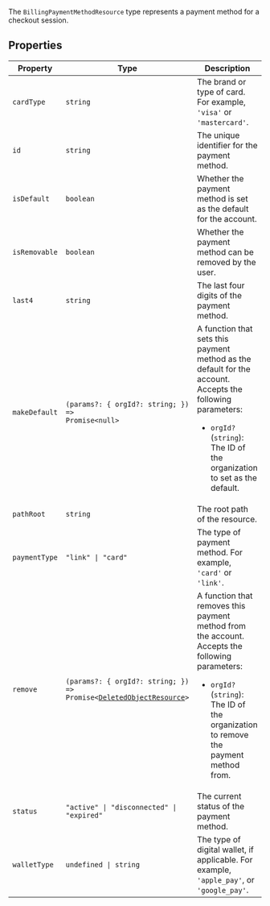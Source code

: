 The `BillingPaymentMethodResource` type represents a payment method for a checkout session.

## Properties

| Property                               | Type                                                                                                                                          | Description                                                                                                                                                                                            |
| -------------------------------------- | --------------------------------------------------------------------------------------------------------------------------------------------- | ------------------------------------------------------------------------------------------------------------------------------------------------------------------------------------------------------ |
| <a id="cardtype"></a> `cardType`       | `string`                                                                                                                                      | The brand or type of card. For example, `'visa'` or `'mastercard'`.                                                                                                                                    |
| <a id="id"></a> `id`                   | `string`                                                                                                                                      | The unique identifier for the payment method.                                                                                                                                                          |
| <a id="isdefault"></a> `isDefault`     | `boolean`                                                                                                                                     | Whether the payment method is set as the default for the account.                                                                                                                                      |
| <a id="isremovable"></a> `isRemovable` | `boolean`                                                                                                                                     | Whether the payment method can be removed by the user.                                                                                                                                                 |
| <a id="last4"></a> `last4`             | `string`                                                                                                                                      | The last four digits of the payment method.                                                                                                                                                            |
| <a id="makedefault"></a> `makeDefault` | <code>(params?: \{ orgId?: string; \}) => Promise\<null\></code>                                                                              | A function that sets this payment method as the default for the account. Accepts the following parameters: <ul> <li>`orgId?` (`string`): The ID of the organization to set as the default.</li> </ul>  |
| <a id="pathroot"></a> `pathRoot`       | `string`                                                                                                                                      | The root path of the resource.                                                                                                                                                                         |
| <a id="paymenttype"></a> `paymentType` | <code>"link" \| "card"</code>                                                                                                                 | The type of payment method. For example, `'card'` or `'link'`.                                                                                                                                         |
| <a id="remove"></a> `remove`           | <code>(params?: \{ orgId?: string; \}) => Promise\<[DeletedObjectResource](/docs/reference/javascript/types/deleted-object-resource)\></code> | A function that removes this payment method from the account. Accepts the following parameters: <ul> <li>`orgId?` (`string`): The ID of the organization to remove the payment method from.</li> </ul> |
| <a id="status"></a> `status`           | <code>"active" \| "disconnected" \| "expired"</code>                                                                                          | The current status of the payment method.                                                                                                                                                              |
| <a id="wallettype"></a> `walletType`   | <code>undefined \| string</code>                                                                                                              | The type of digital wallet, if applicable. For example, `'apple_pay'`, or `'google_pay'`.                                                                                                              |
